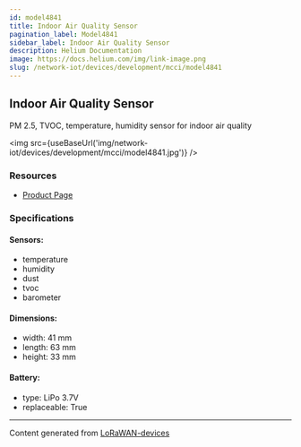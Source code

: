 ```yaml
---
id: model4841
title: Indoor Air Quality Sensor
pagination_label: Model4841
sidebar_label: Indoor Air Quality Sensor
description: Helium Documentation
image: https://docs.helium.com/img/link-image.png
slug: /network-iot/devices/development/mcci/model4841
---
```



<LegacyContentBanner />

## Indoor Air Quality Sensor

PM 2.5, TVOC, temperature, humidity sensor for indoor air quality

<img src={useBaseUrl('img/network-iot/devices/development/mcci/model4841.jpg')} />

### Resources

- [Product Page](http://mcci.io/buy-model4841)

### Specifications

#### Sensors:

- temperature
- humidity
- dust
- tvoc
- barometer

#### Dimensions:

- width: 41 mm
- length: 63 mm
- height: 33 mm

#### Battery:

- type: LiPo 3.7V
- replaceable: True

---

Content generated from [LoRaWAN-devices](https://github.com/TheThingsNetwork/lorawan-devices)
